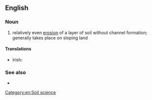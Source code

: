 {{also|sheet-erosion}}
==English==

===Noun===
{{en-noun|?}}

# {{lb|en|geology|nocat=1}} relatively even [[erosion]] of a layer of soil without channel formation; generally takes place on sloping land
#: {{syn|en|sheet wash}}

====Translations====
{{trans-top|relatively even erosion of a layer of soil without channel formation}}
* Irish: {{t|ga|bratchreimeadh|m}}
{{trans-mid}}
{{trans-bottom}}

===See also===
* {{l|en|splash erosion}}

[[Category:en:Soil science]]